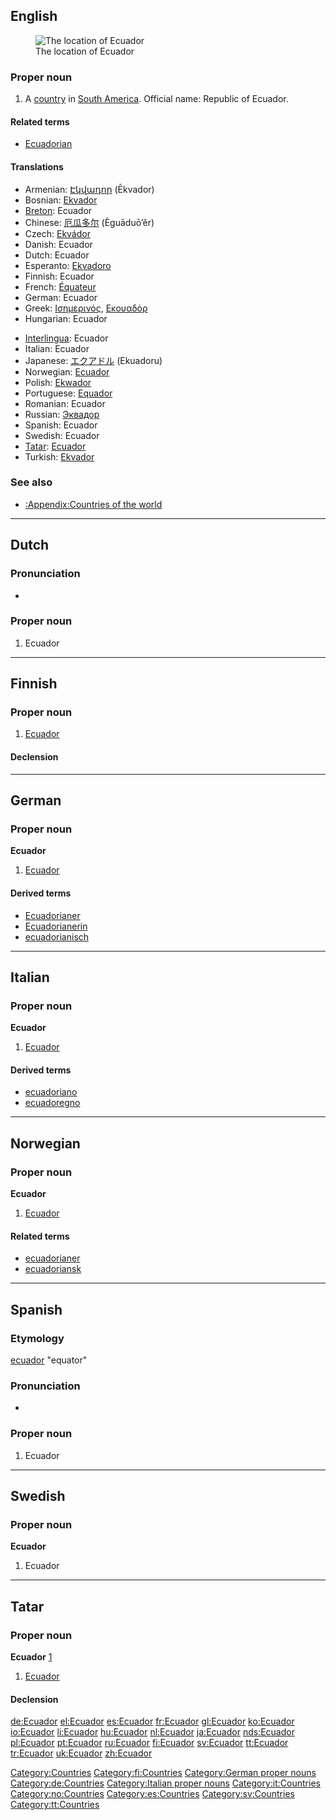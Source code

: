 {{also|ecuador}}
==English==
{{wikipedia}}
[[Image:LocationEcuador.svg|thumb|The location of Ecuador]]

===Proper noun===
{{en-proper noun}}

# A [[country]] in [[South America]]. Official name: Republic of Ecuador.

====Related terms====
* [[Ecuadorian]]

====Translations====
{{trans-top|country in South America}}
* Armenian: [[Էկվադոր]] (Ēkvador)
* Bosnian: [[Ekvador]] {{m}}
* [[Breton]]: Ecuador
* Chinese: [[厄瓜多尔]] (Èguāduō’ěr)
* Czech: [[Ekvádor]] {{m}}
* Danish: Ecuador
* Dutch: Ecuador
* Esperanto: [[Ekvadoro]]
* Finnish: Ecuador
* French: [[Équateur]]
* German: Ecuador
* Greek: [[Ισημερινός]], [[Εκουαδόρ]]
* Hungarian: Ecuador
{{trans-mid}}
* [[Interlingua]]: Ecuador
* Italian: Ecuador
* Japanese: [[エクアドル]] (Ekuadoru)
* Norwegian: [[#Norwegian|Ecuador]]
* Polish: [[Ekwador]]
* Portuguese: [[Equador]]
* Romanian: Ecuador {{n}}
* Russian: [[Эквадор]]
* Spanish: Ecuador
* Swedish: Ecuador
* [[Tatar]]: [[#Tatar|Ecuador]]
* Turkish: [[Ekvador]]
{{trans-bottom}}

===See also===
* [[:Appendix:Countries of the world]]

[[Category:Countries]]

----

==Dutch==

===Pronunciation===
* {{a|NL}} {{audio|Nl-Ecuador.ogg|audio}}

===Proper noun===
{{infl|nl|proper noun|g=n}}

# Ecuador

----

==Finnish==
{{wikipedia|lang=fi}}

===Proper noun===
{{infl|fi|proper noun}}

# [[#English|Ecuador]]

====Declension====
{{fi-decl-tuoli|Ecuador|np=1}}

[[Category:fi:Countries]]

----

==German==
{{wikipedia|lang=de}}

===Proper noun===
'''Ecuador''' {{n}}

# [[#English|Ecuador]]

====Derived terms====
* [[Ecuadorianer]]
* [[Ecuadorianerin]]
* [[ecuadorianisch]]

[[Category:German proper nouns]]
[[Category:de:Countries]]

----

==Italian==
{{wikipedia|lang=it}}

===Proper noun===
'''Ecuador''' {{m}}

# [[#English|Ecuador]]

====Derived terms====
* [[ecuadoriano]]
* [[ecuadoregno]]

[[Category:Italian proper nouns]]
[[Category:it:Countries]]

----

==Norwegian==

===Proper noun===
'''Ecuador'''

# [[#English|Ecuador]]

====Related terms====
* [[ecuadorianer]]
* [[ecuadoriansk]]

[[Category:no:Countries]]

----

==Spanish==

===Etymology===
[[ecuador]] "equator"

===Pronunciation===
* {{audio|Es-Ecuador.ogg|audio}}

===Proper noun===
{{es-proper noun|m}}

# Ecuador

[[Category:es:Countries]]

----

==Swedish==

===Proper noun===
'''Ecuador'''

# Ecuador

[[Category:sv:Countries]]

----

==Tatar==

===Proper noun===
'''Ecuador''' [http://www2.azatliq.org/analysis/analysis/tb/2006/10/9A6D6E9B-3FB1-4AE5-9B1D-08CD6339AF5C.asp]

# [[Ecuador#english|Ecuador]]

====Declension====
{{tt-latin-noun|nıñ|ga|nı|da|dan}}

[[Category:tt:Countries]]

[[de:Ecuador]]
[[el:Ecuador]]
[[es:Ecuador]]
[[fr:Ecuador]]
[[gl:Ecuador]]
[[ko:Ecuador]]
[[io:Ecuador]]
[[li:Ecuador]]
[[hu:Ecuador]]
[[nl:Ecuador]]
[[ja:Ecuador]]
[[nds:Ecuador]]
[[pl:Ecuador]]
[[pt:Ecuador]]
[[ru:Ecuador]]
[[fi:Ecuador]]
[[sv:Ecuador]]
[[tt:Ecuador]]
[[tr:Ecuador]]
[[uk:Ecuador]]
[[zh:Ecuador]]